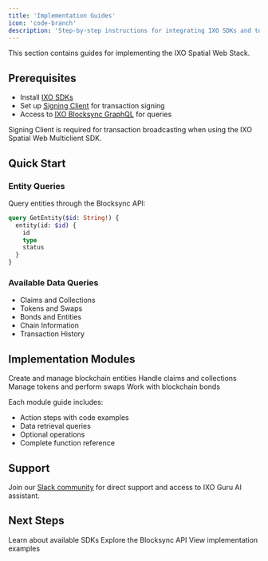 ```yaml
---
title: 'Implementation Guides'
icon: 'code-branch'
description: 'Step-by-step instructions for integrating IXO SDKs and tools into your applications'
---
```


<Tip>
This section contains guides for implementing the IXO Spatial Web Stack.
</Tip>

## Prerequisites

- Install [IXO SDKs](/spatial-web-stack/sdks/ixo-multiclient-sdk)
- Set up [Signing Client](https://www.npmjs.com/package/@ixo/impactxclient-sdk#signing-client) for transaction signing
- Access to [IXO Blocksync GraphQL](/api-docs/blocksync-api/blocksync-graphql) for queries

<Tip>
Signing Client is required for transaction broadcasting when using the IXO Spatial Web Multiclient SDK.
</Tip>

## Quick Start

### Entity Queries
Query entities through the Blocksync API:

```graphql
query GetEntity($id: String!) {
  entity(id: $id) {
    id
    type
    status
  }
}
```

### Available Data Queries
- Claims and Collections
- Tokens and Swaps  
- Bonds and Entities
- Chain Information
- Transaction History

## Implementation Modules

<CardGroup>
  <Card title="Entity Module" icon="cube">
    Create and manage blockchain entities
  </Card>
  <Card title="Claims Module" icon="file-signature">
    Handle claims and collections
  </Card>
  <Card title="Tokens Module" icon="coins">
    Manage tokens and perform swaps
  </Card>
  <Card title="Bonds Module" icon="link">
    Work with blockchain bonds
  </Card>
</CardGroup>

Each module guide includes:
- Action steps with code examples
- Data retrieval queries
- Optional operations
- Complete function reference

## Support

Join our [Slack community](https://ixofoundation.slack.com/archives/C04UERAUHQT) for direct support and access to IXO Guru AI assistant.

## Next Steps

<CardGroup>
  <Card title="SDKs Overview" icon="box" href="/spatial-web-stack/sdks/ixo-multiclient-sdk">
    Learn about available SDKs
  </Card>
  <Card title="GraphQL API" icon="code" href="/api-docs/blocksync-api/blocksync-graphql">
    Explore the Blocksync API
  </Card>
  <Card title="Examples" icon="lightbulb" href="/guides/hands-on">
    View implementation examples
  </Card>
</CardGroup>